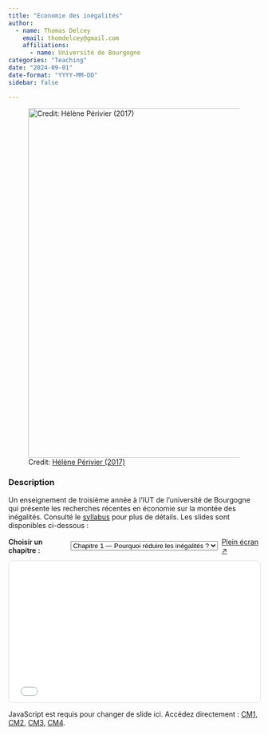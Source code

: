 ```yaml
---
title: "Economie des inégalités"
author: 
  - name: Thomas Delcey
    email: thomdelcey@gmail.com
    affiliations:
      - name: Université de Bourgogne
categories: "Teaching"
date: "2024-09-01"
date-format: "YYYY-MM-DD"
sidebar: false

---
```



![Credit: [Hélène Périvier (2017)](https://sciencespo.hal.science/hal-03458937)](picture.jpg){width=700 fig-align="center"}



### Description

Un enseignement de troisième année à l'IUT de l'université de Bourgogne qui présente les recherches récentes en économie sur la montée des inégalités. Consulté le [syllabus](syllabus.html) pour plus de détails. Les slides sont disponibles ci-dessous :


```{=html}

<style>
  .slide-viewer {
    max-width: 1000px; 
    margin: 1rem auto;
  }
  .slide-controls {
    display: flex; gap: .5rem; align-items: center; margin-bottom: .75rem;
  }
  .slide-controls label { font-weight: 600; }
  .slide-square {
    position: relative;
    width: 100%;
    aspect-ratio: 16/9 ; 
    border: 1px solid #ddd;
    border-radius: 8px;
    overflow: hidden;
    background: #fff;
  }
  .slide-square iframe {
    position: absolute; inset: 0; width: 100%; height: 100%; border: 0;
  }
  /* Fallback si aspect-ratio pas supporté (vieux navigateurs) */
  @supports not (aspect-ratio: 16/9) {
    .slide-square { padding-top: 100%; }
    .slide-square iframe { position: absolute; inset: 0; }
  }
</style>

<div class="slide-viewer">
  <div class="slide-controls">
    <label for="slides-select">Choisir un chapitre :</label>
    <select id="slides-select">
      <option value="CM1_slides.html#/">Chapitre 1 — Pourquoi réduire les inégalités ?</option>
      <option value="CM2_slides.html#/">Chapitre 2 — Définir une inégalité</option>
      <option value="CM3_slides.html#/">Chapitre 3 — Mesurer les inégalités</option>
      <option value="CM4_slides.html#/">Chapitre 4 — État des inégalités</option>
    </select>
    <a id="open-full" href="CM1_slides.html#/" target="_blank" rel="noopener">Plein écran ↗</a>
  </div>

  <div class="slide-square">
    <iframe id="slide-frame" src="CM1_slides.html#/" title="Slides"></iframe>
  </div>

  <noscript>
    <p>JavaScript est requis pour changer de slide ici.
      Accédez directement :
      <a href="CM1_slides.html">CM1</a>, <a href="CM2_slides.html">CM2</a>,
      <a href="CM3_slides.html">CM3</a>, <a href="CM4_slides.html">CM4</a>.
    </p>
  </noscript>
</div>

<script>
  (function() {
    const select = document.getElementById('slides-select');
    const frame  = document.getElementById('slide-frame');
    const full   = document.getElementById('open-full');

    // Pré-sélection via paramètre d’URL ?slide=CM2 (optionnel)
    const params = new URLSearchParams(window.location.search);
    const wanted = params.get('slide'); // ex: ?slide=CM3
    if (wanted) {
      for (const opt of select.options) {
        if (opt.value.toLowerCase().startsWith(wanted.toLowerCase())) {
          select.value = opt.value;
          break;
        }
      }
    }

    // Applique la sélection initiale
    frame.src = select.value;
    full.href = select.value;

    // Met à jour l'iframe et le lien "Plein écran" au changement
    select.addEventListener('change', () => {
      frame.src = select.value;
      full.href = select.value;
      // Optionnel: mémoriser le dernier choix
      try { localStorage.setItem('lastSlideSrc', select.value); } catch(e) {}
    });

    // Recharge le dernier choix si dispo
    try {
      const last = localStorage.getItem('lastSlideSrc');
      if (last) {
        select.value = last;
        frame.src = last;
        full.href = last;
      }
    } catch(e) {}
  })();
</script>

``` 